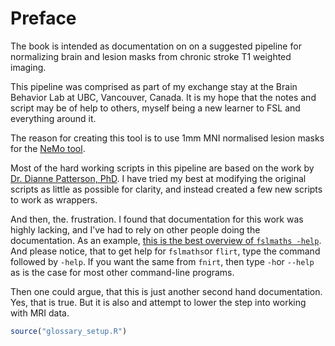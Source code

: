 # Preface {.unnumbered}

The book is intended as documentation on on a suggested pipeline for normalizing brain and lesion masks from chronic stroke T1 weighted imaging.

This pipeline was comprised as part of my exchange stay at the Brain Behavior Lab at UBC, Vancouver, Canada. It is my hope that the notes and script may be of help to others, myself being a new learner to FSL and everything around it.

The reason for creating this tool is to use 1mm MNI normalised lesion masks for the [NeMo tool](https://kuceyeski-wcm-web.s3.us-east-1.amazonaws.com/upload.html).

Most of the hard working scripts in this pipeline are based on the work by [Dr. Dianne Patterson, PhD](https://neuroimaging-core-docs.readthedocs.io/en/latest/index.html). I have tried my best at modifying the original scripts as little as possible for clarity, and instead created a few new scripts to work as wrappers.

And then, the. frustration. I found that documentation for this work was highly lacking, and I've had to rely on other people doing the documentation. As an example, [this is the best overview of `fslmaths -help`](https://mandymejia.com/fsl-maths-commands/). And please notice, that to get help for `fslmaths`or `flirt`, type the command followed by ` -help`. If you want the same from `fnirt`, then type `-h`or `--help` as is the case for most other command-line programs.

Then one could argue, that this is just another second hand documentation. Yes, that is true. But it is also and attempt to lower the step into working with MRI data.


```r
source("glossary_setup.R")
```

